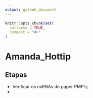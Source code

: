 ```yaml
---
output: github_document
---
```


<!-- README.md is generated from README.Rmd. Please edit that file -->

```r
knitr::opts_chunk$set(
  collapse = TRUE,
  comment = "#>"
)
```

# Amanda_Hottip

<!-- badges: start -->
<!-- badges: end -->

## Etapas

- Verificar os miRNAs do paper PMP's;
- 